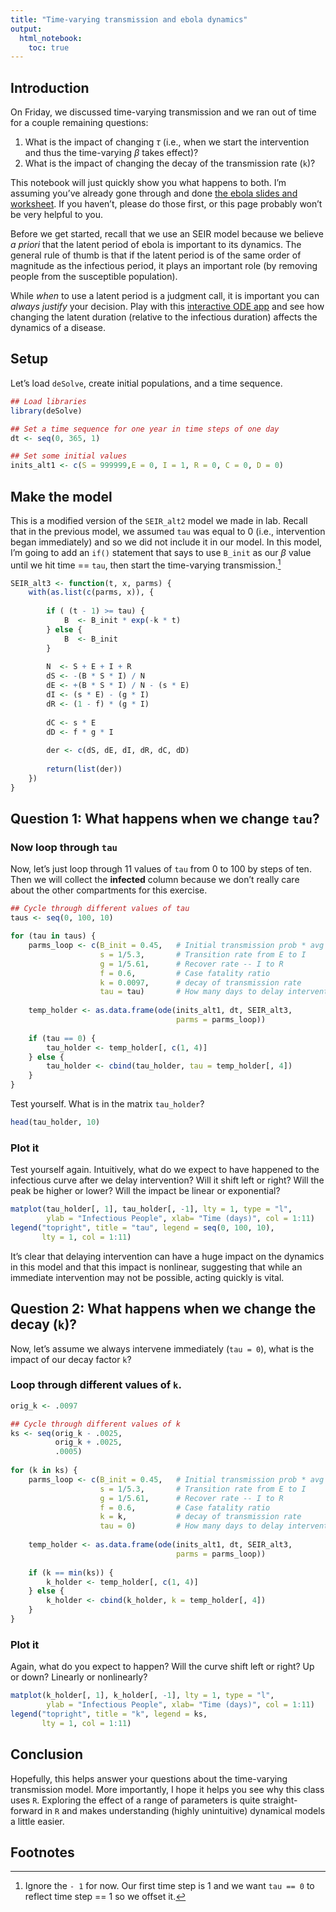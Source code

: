 ```yaml
---
title: "Time-varying transmission and ebola dynamics"
output: 
  html_notebook:
    toc: true
---
```


## Introduction

On Friday, we discussed time-varying transmission and we ran out of time for a couple remaining questions:  

1. What is the impact of changing $\tau$ (i.e., when we start the intervention and thus the time-varying $\beta$ takes effect)? 
1. What is the impact of changing the decay of the transmission rate (`k`)? 

This notebook will just quickly show you what happens to both. I'm assuming you've already gone through and done [the ebola slides and worksheet](https://mkiang.github.io/epi501_review/20180202_ebola/index.html#1). If you haven't, please do those first, or this page probably won't be very helpful to you.

Before we get started, recall that we use an SEIR model because we believe *a priori* that the latent period of ebola is important to its dynamics. The general rule of thumb is that if the latent period is of the same order of magnitude as the infectious period, it plays an important role (by removing people from the susceptible population). 

While *when* to use a latent period is a judgment call, it is important you can *always justify* your decision. Play with this [interactive ODE app](https://mkiang.shinyapps.io/DiseaseDynamics/) and see how changing the latent duration (relative to the infectious duration) affects the dynamics of a disease.

## Setup
Let's load `deSolve`, create initial populations, and a time sequence.

```r
## Load libraries
library(deSolve)

## Set a time sequence for one year in time steps of one day
dt <- seq(0, 365, 1) 

## Set some initial values
inits_alt1 <- c(S = 999999,E = 0, I = 1, R = 0, C = 0, D = 0) 
```

## Make the model

This is a modified version of the `SEIR_alt2` model we made in lab. Recall that in the previous model, we assumed `tau` was equal to 0 (i.e., intervention began immediately) and so we did not include it in our model. In this model, I'm going to add an `if()` statement that says to use `B_init` as our $\beta$ value until we hit time == `tau`, then start the time-varying transmission.[^1]

```r
SEIR_alt3 <- function(t, x, parms) {
    with(as.list(c(parms, x)), {
        
        if ( (t - 1) >= tau) {
            B  <- B_init * exp(-k * t)
        } else {
            B  <- B_init
        }
        
        N  <- S + E + I + R
        dS <- -(B * S * I) / N 
        dE <- +(B * S * I) / N - (s * E) 
        dI <- (s * E) - (g * I) 
        dR <- (1 - f) * (g * I) 
        
        dC <- s * E
        dD <- f * g * I
        
        der <- c(dS, dE, dI, dR, dC, dD)
        
        return(list(der))
    }) 
}
```

## Question 1: What happens when we change `tau`?
### Now loop through `tau`

Now, let's just loop through 11 values of `tau` from 0 to 100 by steps of ten. Then we will collect the **infected** column because we don't really care about the other compartments for this exercise. 

```r
## Cycle through different values of tau
taus <- seq(0, 100, 10)

for (tau in taus) {
    parms_loop <- c(B_init = 0.45,   # Initial transmission prob * avg num contacts
                    s = 1/5.3,       # Transition rate from E to I
                    g = 1/5.61,      # Recover rate -- I to R
                    f = 0.6,         # Case fatality ratio
                    k = 0.0097,      # decay of transmission rate
                    tau = tau)       # How many days to delay intervention
    
    temp_holder <- as.data.frame(ode(inits_alt1, dt, SEIR_alt3, 
                                     parms = parms_loop))
    
    if (tau == 0) {
        tau_holder <- temp_holder[, c(1, 4)]
    } else {
        tau_holder <- cbind(tau_holder, tau = temp_holder[, 4])
    }
}
```

Test yourself. What is in the matrix `tau_holder`?

```r
head(tau_holder, 10)
```

### Plot it

Test yourself again. Intuitively, what do we expect to have happened to the infectious curve after we delay intervention? Will it shift left or right? Will the peak be higher or lower? Will the impact be linear or exponential?

```r
matplot(tau_holder[, 1], tau_holder[, -1], lty = 1, type = "l", 
        ylab = "Infectious People", xlab= "Time (days)", col = 1:11)
legend("topright", title = "tau", legend = seq(0, 100, 10), 
       lty = 1, col = 1:11)
```

It's clear that delaying intervention can have a huge impact on the dynamics in this model and that this impact is nonlinear, suggesting that while an immediate intervention may not be possible, acting quickly is vital.

## Question 2: What happens when we change the decay (`k`)?

Now, let's assume we always intervene immediately (`tau = 0`), what is the impact of our decay factor `k`?

### Loop through different values of `k`.

```r
orig_k <- .0097

## Cycle through different values of k
ks <- seq(orig_k - .0025,
          orig_k + .0025, 
          .0005)
 
for (k in ks) {
    parms_loop <- c(B_init = 0.45,   # Initial transmission prob * avg num contacts
                    s = 1/5.3,       # Transition rate from E to I
                    g = 1/5.61,      # Recover rate -- I to R
                    f = 0.6,         # Case fatality ratio
                    k = k,           # decay of transmission rate
                    tau = 0)         # How many days to delay intervention
    
    temp_holder <- as.data.frame(ode(inits_alt1, dt, SEIR_alt3, 
                                     parms = parms_loop))
    
    if (k == min(ks)) {
        k_holder <- temp_holder[, c(1, 4)]
    } else {
        k_holder <- cbind(k_holder, k = temp_holder[, 4])
    }
}
```

### Plot it

Again, what do you expect to happen? Will the curve shift left or right? Up or down? Linearly or nonlinearly? 

```r
matplot(k_holder[, 1], k_holder[, -1], lty = 1, type = "l", 
        ylab = "Infectious People", xlab= "Time (days)", col = 1:11)
legend("topright", title = "k", legend = ks, 
       lty = 1, col = 1:11)
```

## Conclusion

Hopefully, this helps answer your questions about the time-varying transmission model. More importantly, I hope it helps you see why this class uses `R`. Exploring the effect of a range of parameters is quite straight-forward in `R` and makes understanding (highly unintuitive) dynamical models a little easier. 

## Footnotes
[^1]: Ignore the `- 1` for now. Our first time step is 1 and we want `tau == 0` to reflect time step == 1 so we offset it.